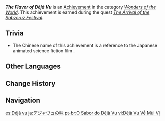 {{Achievement Infobox
|id           = 84071
|order id     = 5050
|category     = Wonders of the World
|description  = Pick the [[Sunsettia]]-flavored box of candy by yourself.
|requirements = Earned during ''[[The Arrival of the Sabzeruz Festival]].''
|primogems    = 5
|tracking     = 
|quest        = The Morn a Thousand Roses Brings
|hidden       = 1
|type         = Quest
}}
'''''The Flavor of Déjà Vu''''' is an [[Achievement]] in the category ''[[Wonders of the World]]''. This achievement is earned during the quest ''[[The Arrival of the Sabzeruz Festival]].''
<!--
==Gameplay Notes==
-->
==Trivia==
* The Chinese name of this achievement{{lang|zh=负荷口味的既视感|zh_tl=Load Flavor of Déjà Vu}} is a reference to the Japanese animated science fiction film ''{{w|Steins;Gate: The Movie − Load Region of Déjà Vu}}''{{lang|zh=命运石之门 负荷领域的既视感}}.

<!--
==Video Guides==
{{EVT
|video1   = 
|caption1 = 
}}
-->

==Other Languages==
{{Other Languages
|en      = The Flavor of Déjà Vu
|zhs     = 负荷口味的既视感
|zhs_rm  = Fùhè Kǒuwèi de Jìshìgǎn
|zht     = 負荷口味的既視感
|zht_rm  = Fùhè Kǒuwèi de Jìshìgǎn
|zh_tl   = Load Flavor of Déjà Vu
|ja      = デジャヴュの味
|ja_rm   = Dejavu no Aji
|ja_tl   = The Flavor of Déjà Vu
|ko      = 강요된 맛의 기시감
|ko_rm   = Gangyodoen Mat-ui Gisigam
|ko_tl   = Déjà Vu of a Forced Flavor
|es      = Déjà vu
|es_tl   = Déjà Vu
|fr      = Le goût du déjà-vu
|fr_tl   = The Flavor of Déjà Vu
|ru      = Вкус дежавю
|ru_tl   = The Flavor of Déjà Vu
|th      = เดจาวูที่เปี่ยมด้วยรสชาติ
|th_rm   = 
|th_tl   = 
|vi      = Déjà Vu Về Mùi Vị
|vi_tl   = 
|de      = Der Geschmack von Déjà-vu
|de_tl   = The Flavor of Déjà Vu
|id      = Nikmatnya Rasa Déjà Vu
|id_tl   = The Delicious Taste of Déjà Vu
|pt      = O Sabor do Déjà Vu
|pt_tl   = The Flavor of Déjà Vu
|tr      = Dejavunun Tadı
|tr_tl   = Flavor of Déjà Vu
|it      = Il sapore del déjà vu
|it_tl   = 
}}

==Change History==
{{Change History|3.0}}
<!--
==References==
{{Reflist}}
-->
==Navigation==
{{Achievement Navbox}}

[[es:Déjà vu]]
[[ja:デジャヴュの味]]
[[pt-br:O Sabor do Déjà Vu]]
[[vi:Déjà Vu Về Mùi Vị]]